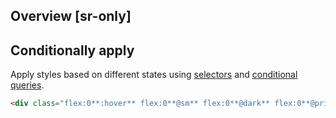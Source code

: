 ## Overview [sr-only]
<Overview/>

## Conditionally apply
Apply styles based on different states using [selectors](/guide/state-selectors) and [conditional queries](/guide/conditional-queries).
```html
<div class="flex:0**:hover** flex:0**@sm** flex:0**@dark** flex:0**@print**">…</div>
```

